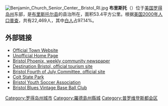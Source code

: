 [[Image:Benjamin_Church_Senior_Center,_Bristol_RI.jpg|thumb]]
'''布里斯托'''（{{lang|en|Bristol}}）位于[[美国|美国]][[罗得岛州|罗得岛州]]东部，是[[布里斯托尔县_(罗得岛州)|布里斯托尔县]]的县治所在，面积53.4平方公里。根据[[美国2000年人口普查|美国2000年人口普查]]，共有22,469人，其中[[白人|白人]]占97.14%。

==外部链接==
* [http://www.bristolri.us/ Official Town Website] {{Wayback|url=http://www.bristolri.us/ |date=20080312092239 }}
* [https://web.archive.org/web/20060202003648/http://www.onlinebristol.com/ Unofficial Home Page]
* [http://www.bristolri.com/ Bristol Phoenix, weekly community newspaper] {{Wayback|url=http://www.bristolri.com/ |date=20111003195546 }}
* [http://www.destinationbristol.com/ Destination Bristol, official tourism site] {{Wayback|url=http://www.destinationbristol.com/ |date=20080512010634 }}
* [http://www.july4thbristolri.com/ Bristol Fourth of July Committee, official site] {{Wayback|url=http://www.july4thbristolri.com/ |date=20080327044056 }}
* [https://web.archive.org/web/20060705201058/http://www.riparks.com/colt.htm Colt State Park]
* [http://www.bristolyouthsoccer.com/ Bristol Youth Soccer Association] {{Wayback|url=http://www.bristolyouthsoccer.com/ |date=20080414201032 }}
* [https://web.archive.org/web/20080705211337/http://www.bristolblues.net/ Bristol Blues Vintage Base Ball Club]

{{RhodeIsland-stub}}
{{DEFAULTSORT:Bristol, Rhode Island}}
{{布里斯托縣 (羅德島州)}}
[[Category:罗得岛州城市|Category:罗得岛州城市]]
[[Category:羅德島州縣城|Category:羅德島州縣城]]
[[Category:普罗维登斯都会区|Category:普罗维登斯都会区]]